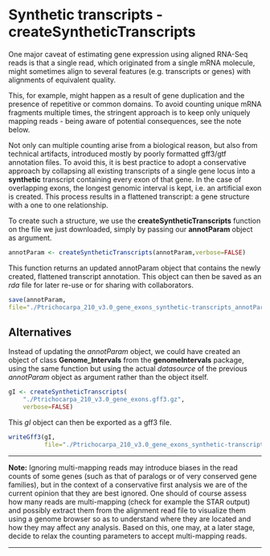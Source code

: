 # Synthetic transcripts - createSyntheticTranscripts

One major caveat of estimating gene expression using aligned RNA-Seq reads is 
that a single read, which originated from a single mRNA molecule, might 
sometimes align to several features (e.g. transcripts or genes) with alignments
of equivalent quality. 

This, for example, might happen as a result of gene duplication and the presence
of repetitive or common domains. To avoid counting unique mRNA fragments 
multiple times, the stringent approach is to keep only uniquely mapping reads - 
being aware of potential consequences, see the note below. 

Not only can multiple counting arise from a biological reason, but also from 
technical artifacts, introduced mostly by poorly formatted gff3/gtf annotation 
files. To avoid this, it is best practice to adopt a conservative approach by 
collapsing all existing transcripts of a single gene locus into a **synthetic**
transcript containing every exon of that gene. In the case of overlapping exons, 
the longest genomic interval is kept, i.e. an artificial exon is created. 
This process results in a flattened transcript: a gene structure with a one to
one relationship. 

To create such a structure, we use the __createSyntheticTranscripts__ function
on the file we just downloaded, simply by passing our __annotParam__ object as 
argument.

```r
annotParam <- createSyntheticTranscripts(annotParam,verbose=FALSE)
```

This function returns an updated annotParam object that contains the newly
created, flattened transcript annotation. This object can then be saved as 
an _rda_ file for later re-use or for sharing with collaborators.
```r
save(annotParam,
file="./Ptrichocarpa_210_v3.0_gene_exons_synthetic-transcripts_annotParam.rda")
```

## Alternatives
Instead of updating the _annotParam_ object, we could have created an object of 
class __Genome_Intervals__ from the __genomeIntervals__ package, using the 
same function but using the actual _datasource_ of the previous _annotParam_ 
object as argument rather than the object itself.

```r
gI <- createSyntheticTranscripts(
    "./Ptrichocarpa_210_v3.0_gene_exons.gff3.gz",
    verbose=FALSE)
```

This _gI_ object can then be exported as a gff3 file.

```r
writeGff3(gI,
          file="./Ptrichocarpa_210_v3.0_gene_exons_synthetic-transcripts.gff3.gz")
```

----

<!-- Revisit this once we have added MMSeq -->

**Note:** Ignoring multi-mapping reads may introduce biases in the read counts 
of some genes (such as that of paralogs or of very conserved gene families), 
but in the context of a conservative first analysis we are of the current
opinion that they are best ignored. One should of course assess how many reads 
are multi-mapping (check for example the STAR output) and possibly extract them 
from the alignment read file to visualize them using a genome browser so as to 
understand where they are located and how they may affect any analysis. 
Based on this, one may, at a later stage, decide to relax the counting 
parameters to accept multi-mapping reads.

----